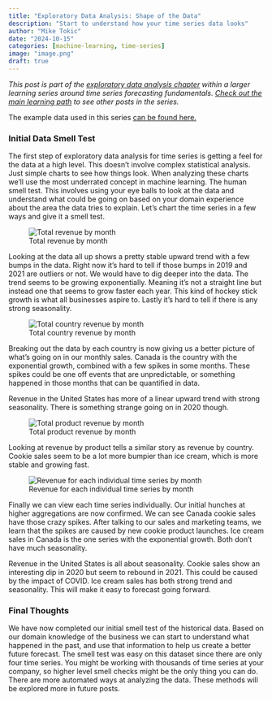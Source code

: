 ```yaml
---
title: "Exploratory Data Analysis: Shape of the Data"
description: "Start to understand how your time series data looks"
author: "Mike Tokic"
date: "2024-10-15"
categories: [machine-learning, time-series]
image: "image.png"
draft: true
---
```


<style>
.figure {
    text-align: center;
}

.figure figcaption {
    text-align: center;
}
</style>

*This post is part of the [exploratory data analysis chapter](https://mftokic.github.io/posts/2024-10-03-ts-fundamentals-eda/) within a larger learning series around time series forecasting fundamentals. [Check out the main learning path](https://mftokic.github.io/posts/2024-09-25-ts-fundamentals/) to see other posts in the series.* 

The example data used in this series [can be found here.](./example_ts_data.csv) 

### Initial Data Smell Test

The first step of exploratory data analysis for time series is getting a feel for the data at a high level. This doesn't involve complex statistical analysis. Just simple charts to see how things look. When analyzing these charts we'll use the most underrated concept in machine learning. The human smell test. This involves using your eye balls to look at the data and understand what could be going on based on your domain experience about the area the data tries to explain. Let's chart the time series in a few ways and give it a smell test.   

![Total revenue by month](./chart1.png)

Looking at the data all up shows a pretty stable upward trend with a few bumps in the data. Right now it's hard to tell if those bumps in 2019 and 2021 are outliers or not. We would have to dig deeper into the data. The trend seems to be growing exponentially. Meaning it's not a straight line but instead one that seems to grow faster each year. This kind of hockey stick growth is what all businesses aspire to. Lastly it's hard to tell if there is any strong seasonality. 

![Total country revenue by month](./chart2.png)

Breaking out the data by each country is now giving us a better picture of what's going on in our monthly sales. Canada is the country with the exponential growth, combined with a few spikes in some months. These spikes could be one off events that are unpredictable, or something happened in those months that can be quantified in data. 

Revenue in the United States has more of a linear upward trend with strong seasonality. There is something strange going on in 2020 though. 

![Total product revenue by month](./chart3.png)

Looking at revenue by product tells a similar story as revenue by country. Cookie sales seem to be a lot more bumpier than ice cream, which is more stable and growing fast.

![Revenue for each individual time series by month](./chart4.png)

Finally we can view each time series individually. Our initial hunches at higher aggregations are now confirmed. We can see Canada cookie sales have those crazy spikes. After talking to our sales and marketing teams, we learn that the spikes are caused by new cookie product launches. Ice cream sales in Canada is the one series with the exponential growth. Both don't have much seasonality. 

Revenue in the United States is all about seasonality. Cookie sales show an interesting dip in 2020 but seem to rebound in 2021. This could be caused by the impact of COVID. Ice cream sales has both strong trend and seasonality. This will make it easy to forecast going forward. 

### Final Thoughts

We have now completed our initial smell test of the historical data. Based on our domain knowledge of the business we can start to understand what happened in the past, and use that information to help us create a better future forecast. The smell test was easy on this dataset since there are only four time series. You might be working with thousands of time series at your company, so higher level smell checks might be the only thing you can do. There are more automated ways at analyzing the data. These methods will be explored more in future posts. 

